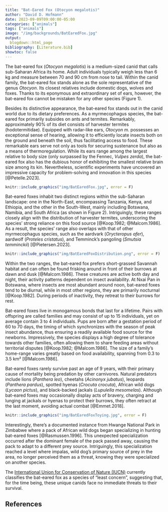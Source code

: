 ```yaml
---
title: "Bat-Eared Fox (Otocyon megalotis)"
author: "David D. Hofmann"
date: 2023-09-09T09:00:00-05:00
categories: ["animals"]
tags: ["animals"]
image: "/img/backgrounds/BatEaredFox.jpg"
output:
  blogdown::html_page
bibliography: [Literature.bib]
showtoc: false
---
```

The bat-eared fox (*Otocyon megalotis*) is a medium-sized canid that calls
sub-Saharan Africa its home. Adult individuals typically weigh less than 6 kg
and measure between 70 and 90 cm from nose to tail. Within the canid family,
the bat-eared fox stands alone as the sole representative of the genus
*Otocyon*. Its closest relatives include domestic dogs, wolves and foxes.
Thanks to its eponymous and extraordinary set of ears, however, the bat-eared
fox cannot be mistaken for any other species (Figure 1).

Besides its distinctive appearance, the bat-eared fox stands out in the canid
world due to its dietary preferences. As a myrmecophagus species, the bat-eared
fox primarily subsides on ants and termites. Remarkably, approximately 90% of
its diet consists of harvester termites (hodotermitidae). Equipped with
radar-like ears, *Otocyon m.* possesses an exceptional sense of hearing,
allowing it to efficiently locate insects both on the ground and beneath the
soil, thus facilitating access to food. These remarkable ears serve not only as
tools for securing sustenance but also as a means of thermoregulation. While
its ears range among the largest relative to body size (only surpassed by the
Fennec, *Vulpes zerda*), the bat-eared fox also has the dubious honor of
exhibiting the smallest relative brain size among its kin. Nevertheless,
scientific experiments have uncovered an impressive capacity for
problem-solving and innovation in this species [@Petelle.2023].

```r
knitr::include_graphics("img/BatEaredFox.jpg", error = F)
```

Bat-eared foxes inhabit two distinct regions within the sub-Saharan landscape:
one in the North-East, encompassing Tanzania, Kenya, and Ethiopia, and the
other in the South-West, mainly including Botswana, Namibia, and South Africa
(as shown in Figure 2). Intriguingly, these ranges closely align with the
distribution of harvester termites, underscoring the species' strong reliance
on this food source [@Koop.1982; @Malcom.1986]. As a result, the species' range
also overlaps with that of other myrmecophagus species, such as the aardvark
(*Orycteropus afer*), aardwolf (*Proteles cristatus*), and Temminck's pangoling
(*Smutsia temminckii*) [@Pietersen.2023].

```r
knitr::include_graphics("img/BatEaredFoxDistribution.png", error = F)
```

Within the two ranges, the bat-eared fox prefers short-grassed Savannah habitat
and can often be found frisking around in front of their burrows at dawn and
dusk [@Malcom.1986]. These creatures are active both day and night, their
activity patterns dependent on insect availability. At Nxai Pan in Botswana,
where insects are most abundant around noon, bat-eared foxes tend to be
diurnal, while in most other regions, they are primarily nocturnal
[@Koop.1982]. During periods of inactivity, they retreat to their burrows for
rest.

Bat-eared foxes live in monogamous bonds that last for a lifetime. Pairs with
offspring are called families and may consist of up to 15 individuals, yet on
average contain 3 to 4 individuals. Pups are born after a gestation period of
60 to 70 days, the timing of which synchronizes with the season of peak insect
abundance, thus ensuring a readily available food source for the newborns.
Impressively, the species displays a high degree of tolerance towards other
families, often allowing them to share feeding areas without territorial
disputes [@Koop.1982; @Malcom.1986]. The size of a family's home-range varies
greatly based on food availability, spanning from 0.3 to 3.5 km²
[@Malcom.1986].

Bat-eared foxes rarely survive past an age of 9 years, with their primary cause
of mortality being predation by other carnivores. Natural predators include
lions (*Panthera leo*), cheetahs (*Acinonyx jubatus*), leopards (*Panthera
pardus*), spotted hyenas (*Crocuta crocuta*), African wild dogs (*Lycaon
pictus*), and black-backed jackals (*Lupulella mesomelas*). Although bat-eared
foxes may occasionally display acts of bravery, charging and lunging at jackals
or hyenas to protect their burrows, they often retract at the last moment,
avoiding actual combat [@Emmet.2018].

```r
knitr::include_graphics("img/BatEaredFoxToying.jpg", error = F)
```

Interestingly, there's a documented instance from Hwange National Park in
Zimbabwe where a pack of African wild dogs began specializing in hunting
bat-eared foxes [@Rasmussen.1996]. This unexpected specialization occurred
after the dominant female of the pack passed away, causing the pack to adapt to
a different prey source. Intriguingly, this specialization reached a level
where impalas, wild dog's primary source of prey in the area, no longer
perceived them as a threat, knowing they were specialized on another species.

The [International Union for Conservation of Nature
(IUCN)](https://www.iucnredlist.org/species/15642/46123809) currently
classifies the bat-eared fox as a species of "least concern", suggesting that,
for the time being, these unique canids face no immediate threats to their
survival.

## References
